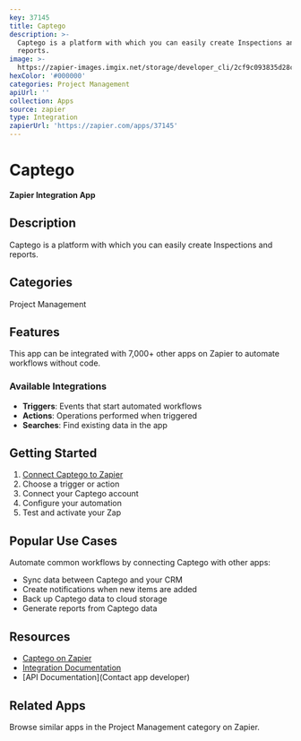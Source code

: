 ```yaml
---
key: 37145
title: Captego
description: >-
  Captego is a platform with which you can easily create Inspections and
  reports.
image: >-
  https://zapier-images.imgix.net/storage/developer_cli/2cf9c093835d28c0f0d0c8cb7cd2b881.png?auto=format%2Ccompress&ixlib=python-3.0.0&q=50
hexColor: '#000000'
categories: Project Management
apiUrl: ''
collection: Apps
source: zapier
type: Integration
zapierUrl: 'https://zapier.com/apps/37145'
---
```

# Captego

**Zapier Integration App**

## Description

Captego is a platform with which you can easily create Inspections and reports.

## Categories

Project Management

## Features

This app can be integrated with 7,000+ other apps on Zapier to automate workflows without code.

### Available Integrations

- **Triggers**: Events that start automated workflows
- **Actions**: Operations performed when triggered
- **Searches**: Find existing data in the app

## Getting Started

1. [Connect Captego to Zapier](https://zapier.com/apps/37145)
2. Choose a trigger or action
3. Connect your Captego account
4. Configure your automation
5. Test and activate your Zap

## Popular Use Cases

Automate common workflows by connecting Captego with other apps:

- Sync data between Captego and your CRM
- Create notifications when new items are added
- Back up Captego data to cloud storage
- Generate reports from Captego data

## Resources

- [Captego on Zapier](https://zapier.com/apps/37145)
- [Integration Documentation](https://zapier.com/apps/37145/integrations)
- [API Documentation](Contact app developer)

## Related Apps

Browse similar apps in the Project Management category on Zapier.
